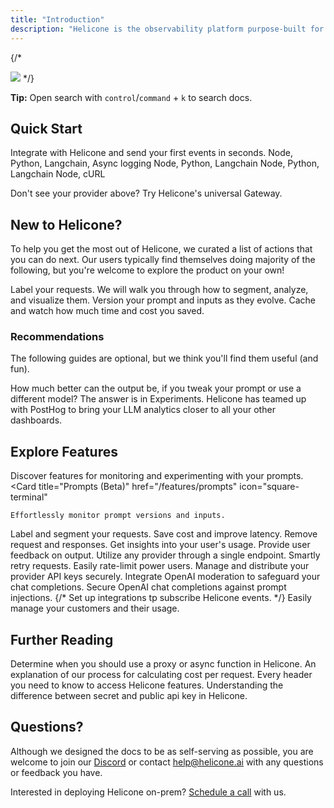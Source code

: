 ```yaml
---
title: "Introduction"
description: "Helicone is the observability platform purpose-built for LLM developers."
---
```

{/*
<Frame type="glass">
  <img src="/images/helicone-og.webp"/>
</Frame> */}

<Note>**Tip:** Open search with `control`/`command` + `k` to search docs. </Note>


## Quick Start

Integrate with Helicone and send your first events in seconds.
<CardGroup cols={3}>
  <Card title="OpenAI" href="/integrations/openai">
    Node, Python, Langchain, Async logging
  </Card>
  <Card title="Azure" href="/integrations/azure">
    Node, Python, Langchain
  </Card>
  <Card title="Anthropic" href="/integrations/anthropic">
    Node, Python, Langchain
  </Card>
  <Card title="Gemini" href="/integrations/gemini">
    Node, cURL
  </Card>
  <Card title="Anyscale" href="/getting-started/integration-method/anyscale">

  </Card>
  <Card title="Together AI" href="/getting-started/integration-method/together">

  </Card>
   <Card title="OpenRouter" href="/getting-started/integration-method/openrouter">

  </Card>
     <Card title="LiteLLM" href="/getting-started/integration-method/litellm">
  </Card>
  <Card title="Gateway" href="/getting-started/integration-method/gateway" icon="flag">
    Don't see your provider above? Try Helicone's universal Gateway.
  </Card>
</CardGroup>


## New to Helicone?

To help you get the most out of Helicone, we curated a list of actions that you can do next. Our users typically find themselves doing majority of the following, but you're welcome to explore the product on your own!

<CardGroup cols={1}>
  <Card title="Add a custom property" href="features/advanced-usage/custom-properties" icon="square-1">
    Label your requests. We will walk you through how to segment, analyze, and visualize them.
  </Card>
  <Card title="Create your first prompt" href="/features/prompts" icon="square-2">
    Version your prompt and inputs as they evolve.
  </Card>
  <Card title="Cache responses" href="/helicone-headers/header-directory" icon="square-3">
    Cache and watch how much time and cost you saved.
  </Card>
</CardGroup>

### Recommendations
The following guides are optional, but we think you'll find them useful (and fun).

<CardGroup cols={2}>
  <Card title="Run an experiment" href="use-cases/experiments" icon="star-christmas">
    How much better can the output be, if you tweak your prompt or use a different model? The answer is in Experiments.
  </Card>
  <Card title="Bring it to PostHog" href="getting-started/integration-method/posthog" icon="star-christmas">
    Helicone has teamed up with PostHog to bring your LLM analytics closer to all your other dashboards.
  </Card>
</CardGroup>

## Explore Features

Discover features for monitoring and experimenting with your prompts.
<CardGroup cols={3}>
  <Card
    title="Prompts (Beta)"
    href="/features/prompts"
    icon="square-terminal"
  >
    Effortlessly monitor prompt versions and inputs.
  </Card>
  <Card
    title="Custom Properties"
    href="/features/advanced-usage/custom-properties"
    icon="tag"
  >
    Label and segment your requests.
  </Card>
  <Card
    title="Caching"
    href="/features/advanced-usage/caching"
    icon="database"
  >
    Save cost and improve latency.
  </Card>
  <Card
    title="Omit Logs"
    href="/features/advanced-usage/omit-logs"
    icon="square-minus"
  >
    Remove request and responses.
  </Card>
  <Card
    title="User Metrics"
    href="/features/advanced-usage/user-metrics"
    icon="chart-user"
  >
    Get insights into your user's usage.
  </Card>
  <Card
    title="Feedback"
    href="/features/advanced-usage/feedback"
    icon="thumbs-up"
  >
    Provide user feedback on output.
  </Card>
  <Card
    title="Gateway Fallback (Beta)"
    href="/getting-started/integration-method/gateway-fallbacks"
    icon="diagram-next"
  >
    Utilize any provider through a single endpoint.
  </Card>
  <Card
    title="Retries"
    href="/features/advanced-usage/retries"
    icon="repeat"
  >
    Smartly retry requests.
  </Card>
  <Card
    title="Rate Limiting"
    href="/features/advanced-usage/custom-rate-limits"
    icon="user-minus"
  >
    Easily rate-limit power users.
  </Card>
  <Card
    title="Key Vault"
    href="/features/advanced-usage/vault"
    icon="key"
  >
    Manage and distribute your provider API keys securely.
  </Card>
  <Card
    title="Moderation Integration"
    href="/features/advanced-usage/moderations"
    icon="eye"
  >
    Integrate OpenAI moderation to safeguard your chat completions.
  </Card>
  <Card
    title="LLM Security"
    href="/features/advanced-usage/llm-security"
    icon="shield-check"
  >
    Secure OpenAI chat completions against prompt injections.
  </Card>
  {/* <Card
    title="Webhooks"
    href="/features/Webhooks"
    icon="webhook"
  >
    Set up integrations tp subscribe Helicone events.
  </Card> */}
  <Card
    title="Customer Portal"
    href="/features/customer_portal/intro"
    icon="chart-tree-map"
  >
    Easily manage your customers and their usage.
  </Card>

</CardGroup>

## Further Reading

<CardGroup cols={3}>
  <Card title="Proxy or Async?" href="/getting-started/proxy-vs-async">
    Determine when you should use a proxy or async function in Helicone.
  </Card>
  <Card title="How We Calculate Costs" href="/faq/how-we-calculate-cost">
    An explanation of our process for calculating cost per request.
  </Card>
  <Card title="Understanding Helicone Headers" href="/helicone-headers/header-directory">
    Every header you need to know to access Helicone features.
  </Card>
  <Card title="Secret vs Public Keys" href="/faq/secret-vs-public-key">
    Understanding the difference between secret and public api key in Helicone.
  </Card>
</CardGroup>

## Questions?
<Check>Although we designed the docs to be as self-serving as possible, you are welcome to join our [Discord](https://discord.com/invite/HwUbV3Q8qz) or contact [help@helicone.ai](help@helicone.ai) with any questions or feedback you have. </Check>

Interested in deploying Helicone on-prem? [Schedule a call](https://www.helicone.ai/contact) with us.
